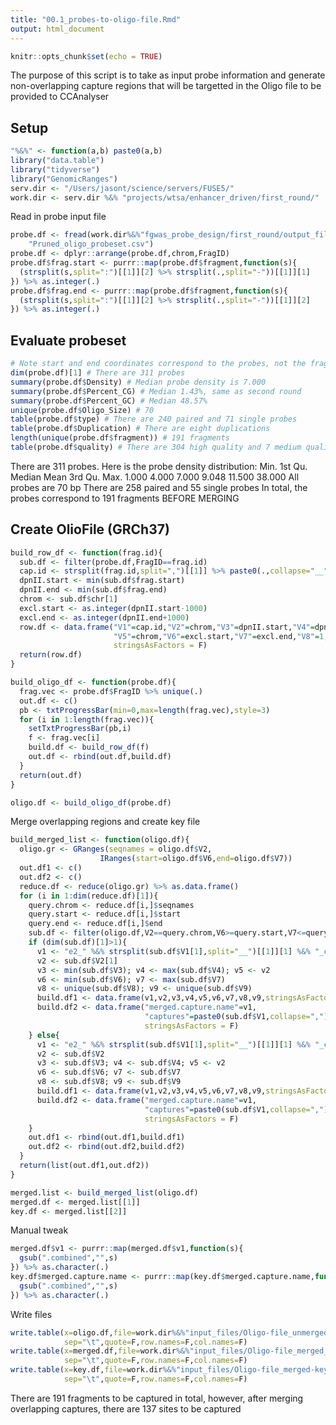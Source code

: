 ```yaml
---
title: "00.1_probes-to-oligo-file.Rmd"
output: html_document
---
```


```r
knitr::opts_chunk$set(echo = TRUE)
```

The purpose of this script is to take as input probe information and generate 
non-overlapping capture regions that will be targetted in the Oligo file to be 
provided to CCAnalyser 

## Setup 

```r
"%&%" <- function(a,b) paste0(a,b)
library("data.table")
library("tidyverse")
library("GenomicRanges")
serv.dir <- "/Users/jasont/science/servers/FUSE5/"
work.dir <- serv.dir %&% "projects/wtsa/enhancer_driven/first_round/"
```

Read in probe input file
```r
probe.df <- fread(work.dir%&%"fgwas_probe_design/first_round/output_files/"%&%
    "Pruned_oligo_probeset.csv") 
probe.df <- dplyr::arrange(probe.df,chrom,FragID)
probe.df$frag.start <- purrr::map(probe.df$fragment,function(s){
  (strsplit(s,split=":")[[1]][2] %>% strsplit(.,split="-"))[[1]][1]
}) %>% as.integer(.)
probe.df$frag.end <- purrr::map(probe.df$fragment,function(s){
  (strsplit(s,split=":")[[1]][2] %>% strsplit(.,split="-"))[[1]][2]
}) %>% as.integer(.)
```

## Evaluate probeset 

```r
# Note start and end coordinates correspond to the probes, not the fragments 
dim(probe.df)[1] # There are 311 probes 
summary(probe.df$Density) # Median probe density is 7.000
summary(probe.df$Percent_CG) # Median 1.43%, same as second round 
summary(probe.df$Percent_GC) # Median 48.57% 
unique(probe.df$Oligo_Size) # 70 
table(probe.df$type) # There are 240 paired and 71 single probes 
table(probe.df$Duplication) # There are eight duplications 
length(unique(probe.df$fragment)) # 191 fragments 
table(probe.df$quality) # There are 304 high quality and 7 medium quality probes
```

There are 311 probes. 
Here is the probe density distribution:
   Min. 1st Qu.  Median    Mean 3rd Qu.    Max. 
  1.000   4.000   7.000   9.048  11.500  38.000
All probes are 70 bp 
There are 258 paired and 55 single probes
In total, the probes correspond to 191 fragments BEFORE MERGING 

## Create OlioFile (GRCh37) 
```r

build_row_df <- function(frag.id){
  sub.df <- filter(probe.df,FragID==frag.id)
  cap.id <- strsplit(frag.id,split=",")[[1]] %>% paste0(.,collapse="__")
  dpnII.start <- min(sub.df$frag.start)
  dpnII.end <- min(sub.df$frag.end)
  chrom <- sub.df$chr[1]
  excl.start <- as.integer(dpnII.start-1000)
  excl.end <- as.integer(dpnII.end+1000)
  row.df <- data.frame("V1"=cap.id,"V2"=chrom,"V3"=dpnII.start,"V4"=dpnII.end,
                       "V5"=chrom,"V6"=excl.start,"V7"=excl.end,"V8"=1,"V9"="A",
                       stringsAsFactors = F)
  return(row.df)
}

build_oligo_df <- function(probe.df){
  frag.vec <- probe.df$FragID %>% unique(.)
  out.df <- c()
  pb <- txtProgressBar(min=0,max=length(frag.vec),style=3)
  for (i in 1:length(frag.vec)){
    setTxtProgressBar(pb,i)
    f <- frag.vec[i]
    build.df <- build_row_df(f)
    out.df <- rbind(out.df,build.df)
  }
  return(out.df)
}

```

```r
oligo.df <- build_oligo_df(probe.df)
```

Merge overlapping regions and create key file 

```r
build_merged_list <- function(oligo.df){
  oligo.gr <- GRanges(seqnames = oligo.df$V2,
                    IRanges(start=oligo.df$V6,end=oligo.df$V7))
  out.df1 <- c()
  out.df2 <- c()
  reduce.df <- reduce(oligo.gr) %>% as.data.frame()
  for (i in 1:dim(reduce.df)[1]){
    query.chrom <- reduce.df[i,]$seqnames
    query.start <- reduce.df[i,]$start
    query.end <- reduce.df[i,]$end
    sub.df <- filter(oligo.df,V2==query.chrom,V6>=query.start,V7<=query.end)
    if (dim(sub.df)[1]>1){
      v1 <- "e2_" %&% strsplit(sub.df$V1[1],split="__")[[1]][1] %&% "_cap"%&%i
      v2 <- sub.df$V2[1]
      v3 <- min(sub.df$V3); v4 <- max(sub.df$V4); v5 <- v2 
      v6 <- min(sub.df$V6); v7 <- max(sub.df$V7)
      v8 <- unique(sub.df$V8); v9 <- unique(sub.df$V9)
      build.df1 <- data.frame(v1,v2,v3,v4,v5,v6,v7,v8,v9,stringsAsFactors = F)
      build.df2 <- data.frame("merged.capture.name"=v1,
                              "captures"=paste0(sub.df$V1,collapse=","),
                              stringsAsFactors = F)
    } else{
      v1 <- "e2_" %&% strsplit(sub.df$V1[1],split="__")[[1]][1] %&% "_cap"%&%i
      v2 <- sub.df$V2
      v3 <- sub.df$V3; v4 <- sub.df$V4; v5 <- v2 
      v6 <- sub.df$V6; v7 <- sub.df$V7
      v8 <- sub.df$V8; v9 <- sub.df$V9
      build.df1 <- data.frame(v1,v2,v3,v4,v5,v6,v7,v8,v9,stringsAsFactors = F)
      build.df2 <- data.frame("merged.capture.name"=v1,
                              "captures"=paste0(sub.df$V1,collapse=","),
                              stringsAsFactors = F)      
    }
    out.df1 <- rbind(out.df1,build.df1)
    out.df2 <- rbind(out.df2,build.df2)
  }
  return(list(out.df1,out.df2))
}
```

```r
merged.list <- build_merged_list(oligo.df)
merged.df <- merged.list[[1]]
key.df <- merged.list[[2]]
```

Manual tweak 

```r
merged.df$v1 <- purrr::map(merged.df$v1,function(s){
  gsub(".combined","",s)
}) %>% as.character(.)
key.df$merged.capture.name <- purrr::map(key.df$merged.capture.name,function(s){
  gsub(".combined","",s)
}) %>% as.character(.)
```


Write files 
```r
write.table(x=oligo.df,file=work.dir%&%"input_files/Oligo-file_unmerged_GRCh37.txt",
            sep="\t",quote=F,row.names=F,col.names=F)
write.table(x=merged.df,file=work.dir%&%"input_files/Oligo-file_merged_GRCh37.txt",
            sep="\t",quote=F,row.names=F,col.names=F)
write.table(x=key.df,file=work.dir%&%"input_files/Oligo-file_merged-key_GRCh37.txt",
            sep="\t",quote=F,row.names=F,col.names=F)
```


There are 191 fragments to be captured in total, however, after merging 
overlapping captures, there are 137 sites to be captured 
